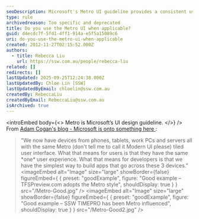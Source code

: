 ```yaml
---
seoDescription: Microsoft's Metro UI guideline provides a consistent user experience across devices, simplifying app development for developers.
type: rule
archivedreason: Too specific and deprecated
title: Do you use the Metro UI when applicable?
guid: d4ecdc7f-5fd1-4ff1-914a-e5f5a15089c6
uri: do-you-use-the-metro-ui-when-applicable
created: 2012-11-27T02:15:52.000Z
authors:
  - title: Rebecca Liu
    url: https://ssw.com.au/people/rebecca-liu
related: []
redirects: []
lastUpdated: 2025-09-25T12:24:38.000Z
lastUpdatedBy: Chloe Lin [SSW]
lastUpdatedByEmail: chloelin@ssw.com.au
createdBy: RebeccaLiu
createdByEmail: RebeccaLiu@ssw.com.au
isArchived: true
---
```


<introEmbed
  body={<>
Metro is Microsoft’s UI design guideline.
  </>}
/>
From [Adam Cogan's blog - Microsoft is onto something here
](https://www.adamcogan.com/2012/11/18/microsoft-is-onto-something-here/):

> "We now have devices from phones, tablets, work PCs and servers all with the same Metro (don't tell me to call it Modern UI please) tiled user interface.
> What that means for users is that they have the same \*one\* user experience.
> What that means for developers is that we have the simplest way to build apps that go across these 3 devices."
<imageEmbed
  alt="Image"
  size="large"
  showBorder={false}
  figureEmbed={ {
    preset: "goodExample",
    figure: "Good example – TFSPreview.com adopts the Metro style",
    shouldDisplay: true
  } }
  src="/Metro-Good.jpg"
/>
<imageEmbed
  alt="Image"
  size="large"
  showBorder={false}
  figureEmbed={ {
    preset: "goodExample",
    figure: "Good example – SSW TIMEPRO has been Metro influenced",
    shouldDisplay: true
  } }
  src="/Metro-Good2.jpg"
/>

